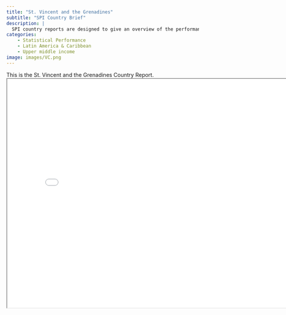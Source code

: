 ```yaml
---
title: "St. Vincent and the Grenadines"
subtitle: "SPI Country Brief"
description: |
  SPI country reports are designed to give an overview of the performance of St. Vincent and the Grenadines.
categories:
    - Statistical Performance
    - Latin America & Caribbean
    - Upper middle income
image: images/VC.png
---
```


This is the St. Vincent and the Grenadines Country Report.
<iframe src="charts/St. Vincent and the Grenadines_chart.html" width="800" height="600"></iframe>

